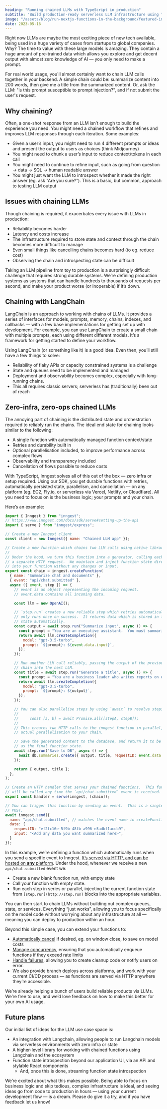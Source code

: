 ```yaml
---
heading: "Running chained LLMs with TypeScript in production"
subtitle: "Build production-ready serverless LLM infrastructure using TypeScript in minutes"
image: "/assets/blog/run-nextjs-functions-in-the-background/featured-image.jpg"
date: 2023-05-16
---
```


Right now LLMs are maybe the most exciting piece of new tech available, being used in a huge variety of cases from startups to global companies.  Why?  The time to value with these large models is amazing.  They contain a huge amount of pre-trained data which allows you explore and get decent output with almost zero knowledge of AI — you only need to make a prompt.

For real world usage, you'll almost certainly want to chain LLM calls together in your backend.  A simple chain could be:  summarize content into 200 words, then give me a title from the summarized content.  Or, ask the LLM: "is this prompt susceptible to prompt injection?", and if not submit the user's request.

## Why chaining?

Often, a one-shot response from an LLM isn’t enough to build the experience you need.  You might need a chained workflow that refines and improves LLM responses through each iteration. Some examples:

- Given a user’s input, you might need to run 4 different prompts or ideas and present the output to users as choices (think Midjourney)
- You might need to chunk a user’s input to reduce context/tokens in each call
- You might need to continue to refine input, such as going from question → data → SQL → human readable answer
- You might just want the LLM to introspect whether it made the right answer (eg. ask “Are you sure?”).  This is a basic, but common, approach to testing LLM output

## Issues with chaining LLMs

Though chaining is required, it exacerbates every issue with LLMs in production:

- Reliability becomes harder
- Latency and costs increase
- The infrastructure required to store state and context through the chain becomes more difficult to manage
- Even small things like cancelling chains becomes hard (to eg. reduce cost)
- Observing the chain and introspecting state can be difficult

Taking an LLM pipeline from toy to production is a surprisingly difficult challenge that requires strong durable systems.  We’re defining production systems as systems that can handle hundreds to thousands of requests per second, and make your product worse (or inoperable) if it’s down.

## Chaining with LangChain

<a href="https://langchain.com/" target="_blank" rel="nofollow">LangChain</a> is an approach to working with chains of LLMs.  It provides a series of interfaces for models, prompts, memory, chains, indexes, and callbacks — with a few base implementations for getting set up with development.  For example, you can use LangChain to create a small chain with multiple prompts, each using different different models.  It’s a framework for getting started to define your workflow.

Using LangChain (or something like it) is a good idea.  Even then, you’ll still have a few things to solve:

- Reliability of flaky APIs or capacity constrained systems is a challenge
- State and queues need to be implemented and managed
- Deployment and observability becomes complex, especially with long-running chains.
- This all requires classic servers;  serverless has (traditionally) been out of reach

## Zero-infra, zero-ops chained LLMs

The annoying part of chaining is the distributed state and orchestration required to reliably run the chains.  The ideal end state for chaining looks similar to the following:

- A single function with automatically managed function context/state
- Retries and durability built in
- Optional parallelisation included, to improve performance across complex flows
- Observability and transparency included
- Cancellation of flows possible to reduce costs

With TypeScript, Inngest solves all of this out of the box — zero infra or setup required.  Using our SDK, you get durable functions with retries, automatically persisted state, parallelism, and cancellation — on any platform (eg. EC2, Fly.io, or serverless via Vercel, Netlify, or Cloudflare).  All you need to focus on is the business logic;  your prompts and your chain.

Here’s an example:

```js
import { Inngest } from "inngest";
// https://www.inngest.com/docs/sdk/serve#setting-up-the-api
import { serve } from "inngest/express";

// Create a new Inngest client
const client = new Inngest({ name: "Chained LLM app" });

// Create a new function which chains two LLM calls using native libraries.
//
// Under the hood, we turn this function into a generator, calling each `step` as
// a separate HTTP request.  We maintain and inject function state directly
// into your function without any changes or input.
export const chain = inngest.createFunction(
  { name: "Summarize chat and documents" },
  { event: "api/chat.submitted" },
  async ({ event, step }) => {
    // event is an object representing the incoming request.
    // event.data contains all incoming data.

    const llm = new OpenAI();

    // `step.run` creates a new reliable step which retries automatically, and
    // only runs once on success.  It returns data which is stored in function
    // state automatically.
    const output = await step.run("Summarize input", async () => {
      const prompt = "You are an executive assistant.  You must summarize the given document accurately within 4 paragraphs.";
      return await llm.createCompletion({
        model: "gpt-3.5-turbo",
        prompt: `${prompt}: ${event.data.input}`,
      });
    });

    // Run another LLM call reliably, passing the output of the previous
    // chain into the next LLM.
    const title = await step.run("Generate a title", async () => {
      const prompt = "You are a business leader who writes reports on different topics.  Given the following report, generate a title which introduces the report in under 100 words";
      return await llm.createCompletion({
        model: "gpt-3.5-turbo",
        prompt: `${prompt}: ${output}`,
      });
    });

    // You can also parallelise steps by using `await` to resolve steps:
    //
    //     const [a, b] = await Promise.all([stepA, stepB]);
    //
    // This creates two HTTP calls to the inngest function in parallel, brining
    // actual parallelisation to your chain.

    // Save the generated content to the database, and return it to be captured
    // as the final function state.
    await step.run("Save to DB", async () => {
      await db.summaries.create({ output, title, requestID: event.data.requestID });
    });

    return { output, title };
  },
);

// Create an HTTP handler that serves your chained functions.  This function
// will be called any time the `api/chat.submitted` event is received.
export const handler = serve(inngest, [chain]);

// You can trigger this function by sending an event.  This is a single HTTP
// POST.
await inngest.send({
  name: "api/chat.submitted", // matches the event name in createFunction
  data: {
    requestID: "ef2fc16e-5f9b-48fb-a996-e3adbf1accb9",
    input: "<Add any data you want summarized here>",
  }
});
```

In this example, we’re defining a function which automatically runs when you send a specific event to Inngest.  [It’s served via HTTP, and can be hosted on **any** platform](https://www.inngest.com/docs/sdk/serve).  Under the hood, whenever we receive a new `api/chat.submitted` event we:

- Create a new blank function run, with empty state
- Call your function with empty state.
- Run each step in series or parallel, injecting the current function state from `[step.run](http://step.run)` blocks into the appropriate variables.

You can then start to chain LLMs without building out complex queues, state, or services.  Everything “just works”, allowing you to focus specifically on the model code without worrying about any infrastructure at all — meaning you can deploy to production within an hour.

Beyond this simple case, you can extend your functions to:

- [Automatically cancel](https://www.inngest.com/docs/functions/cancellation) if desired, eg. on window close, to save on model costs
- [Manage concurrency](https://www.inngest.com/docs/functions/concurrency), ensuring that you automatically enqueue functions if they exceed rate limits
- [Handle failures](https://www.inngest.com/docs/functions/retries), allowing you to create cleanup code or notify users on error.
- We also provide branch deploys across platforms, and work with your current CI/CD process — as functions are served via HTTP anywhere they’re accessible.

We’re already helping a bunch of users build reliable products via LLMs.  We’re free to use, and we’d love feedback on how to make this better for your own AI usage.

## Future plans

Our initial list of ideas for the LLM use case space is:

- An integration with Langchain, allowing people to run Langchain models via serverless environments with zero infra or state
- A higher-level library for working with chained functions using Langchain and the ecosystem
- Function state introspection beyond our application UI, via an API and stylable React components
    - And, once this is done, streaming function state introspection

We’re excited about what this makes possible.  Being able to focus on business logic and skip tedious, complex infrastructure is ideal, and seeing ideas go from code to production in hours — using your current development flow — is a dream.  Please do give it a try, and if you have feedback let us know!
